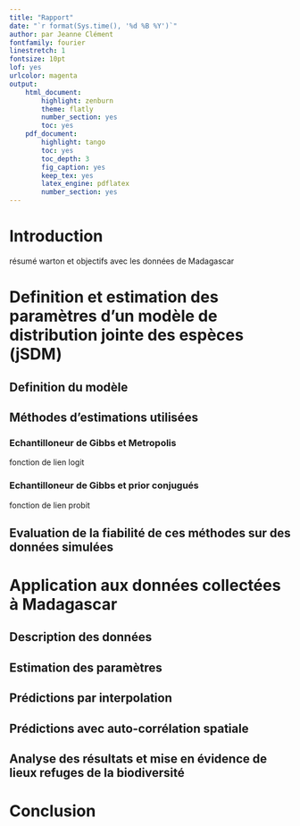 ```yaml
---
title: "Rapport"
date: "`r format(Sys.time(), '%d %B %Y')`"
author: par Jeanne Clément
fontfamily: fourier
linestretch: 1
fontsize: 10pt 
lof: yes
urlcolor: magenta
output:
    html_document:
        highlight: zenburn
        theme: flatly
        number_section: yes
        toc: yes
    pdf_document:
        highlight: tango
        toc: yes
        toc_depth: 3
        fig_caption: yes
        keep_tex: yes
        latex_engine: pdflatex 
        number_section: yes
---
```


# Introduction
résumé warton et objectifs avec les données de Madagascar 

# Definition et estimation des paramètres d'un modèle de distribution jointe des espèces (jSDM)

## Definition du modèle 

## Méthodes d'estimations utilisées

### Echantilloneur de Gibbs et Metropolis
fonction de lien logit

### Echantilloneur de Gibbs et prior conjugués 
fonction de lien probit 

## Evaluation de la fiabilité de ces méthodes sur des données simulées 

# Application aux données collectées à Madagascar
## Description des données 
## Estimation des paramètres
## Prédictions par interpolation 
## Prédictions avec auto-corrélation spatiale
## Analyse des résultats et mise en évidence de lieux refuges de la biodiversité

# Conclusion